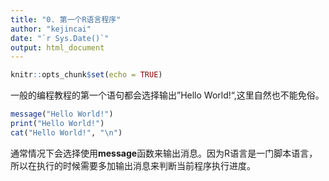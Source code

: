 ```yaml
---
title: "0. 第一个R语言程序"
author: "kejincai"
date: "`r Sys.Date()`"
output: html_document
---
```


```r
knitr::opts_chunk$set(echo = TRUE)
```

一般的编程教程的第一个语句都会选择输出"Hello World!",这里自然也不能免俗。

```r
message("Hello World!")
print("Hello World!")
cat("Hello World!", "\n")
```

通常情况下会选择使用**message**函数来输出消息。因为R语言是一门脚本语言，所以在执行的时候需要多加输出消息来判断当前程序执行进度。